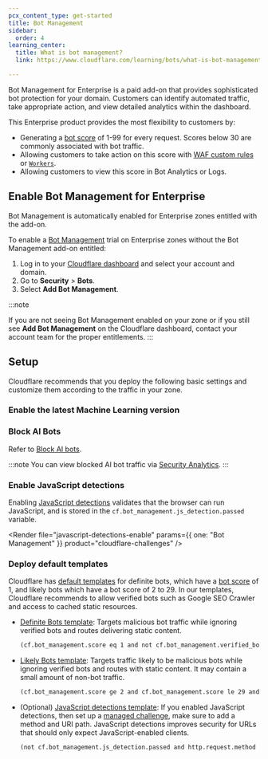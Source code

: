 ```yaml
---
pcx_content_type: get-started
title: Bot Management
sidebar:
  order: 4
learning_center:
  title: What is bot management?
  link: https://www.cloudflare.com/learning/bots/what-is-bot-management/

---
```



Bot Management for Enterprise is a paid add-on that provides sophisticated bot protection for your domain. Customers can identify automated traffic, take appropriate action, and view detailed analytics within the dashboard.

This Enterprise product provides the most flexibility to customers by:

- Generating a [bot score](/bots/concepts/bot-score/) of 1-99 for every request. Scores below 30 are commonly associated with bot traffic.
- Allowing customers to take action on this score with [WAF custom rules](/waf/custom-rules/) or [`Workers`](/workers/runtime-apis/request/#incomingrequestcfproperties).
- Allowing customers to view this score in Bot Analytics or Logs.

## Enable Bot Management for Enterprise

Bot Management is automatically enabled for Enterprise zones entitled with the add-on.

To enable a [Bot Management](https://dash.cloudflare.com/?to=/:account/:zone/security/bots) trial on Enterprise zones without the Bot Management add-on entitled:

1. Log in to your [Cloudflare dashboard](https://dash.cloudflare.com/) and select your account and domain.
2. Go to **Security** > **Bots**.
3. Select **Add Bot Management**.

:::note

If you are not seeing Bot Management enabled on your zone or if you still see **Add Bot Management** on the Cloudflare dashboard, contact your account team for the proper entitlements.
:::

## Setup

Cloudflare recommends that you deploy the following basic settings and customize them according to the traffic in your zone.

### Enable the latest Machine Learning version

<Render file="latest-ml-model-enable" />

### Block AI Bots

Refer to [Block AI bots](/bots/additional-configurations/block-ai-bots/).

:::note
You can view blocked AI bot traffic via [Security Analytics](/waf/analytics/security-analytics/).
:::

### Enable JavaScript detections

Enabling [JavaScript detections](/bots/additional-configurations/javascript-detections/) validates that the browser can run JavaScript, and is stored in the `cf.bot_management.js_detection.passed` variable.

<Render file="javascript-detections-enable" params={{ one: "Bot Management" }} product="cloudflare-challenges" />

### Deploy default templates

Cloudflare has [default templates](https://dash.cloudflare.com/?to=/:account/:zone/security/security-rules?template=bot_traffic) for definite bots, which have a [bot score](/bots/concepts/bot-score/) of 1, and likely bots which have a bot score of 2 to 29. In our templates, Cloudflare recommends to allow verified bots such as Google SEO Crawler and access to cached static resources.

- [Definite Bots template](https://dash.cloudflare.com/?to=/:account/:zone:/security/security-rules/custom-rules/create?template=Definitely%20Bots): Targets malicious bot traffic while ignoring verified bots and routes delivering static content.

    ```txt wrap
    (cf.bot_management.score eq 1 and not cf.bot_management.verified_bot and not cf.bot_management.static_resource)
    ```

- [Likely Bots template](https://dash.cloudflare.com/?to=/:account/:zone/security/security-rules/custom-rules/create?template=Likely%20Bots): Targets traffic likely to be malicious bots while ignoring verified bots and routes with static content. It may contain a small amount of non-bot traffic.

    ```txt wrap
    (cf.bot_management.score ge 2 and cf.bot_management.score le 29 and not cf.bot_management.verified_bot and not cf.bot_management.static_resource)
    ```

- (Optional) [JavaScript detections template](https://dash.cloudflare.com/?to=/:account/:zone/security/security-rules/custom-rules/create?template=JavaScript%20Verified%20URLs): If you enabled JavaScript detections, then set up a [managed challenge](/cloudflare-challenges/challenge-types/challenge-pages/#managed-challenge-recommended), make sure to add a method and URI path. JavaScript detections improves security for URLs that should only expect JavaScript-enabled clients.

    ```txt wrap
    (not cf.bot_management.js_detection.passed and http.request.method eq "" and http.request.uri.path in {""})
    ```